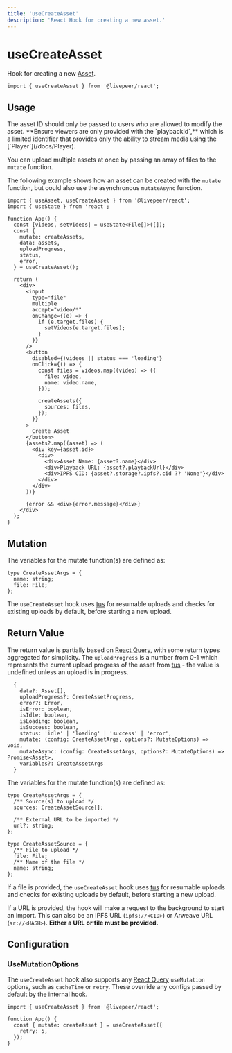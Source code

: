 ```yaml
---
title: 'useCreateAsset'
description: 'React Hook for creating a new asset.'
---
```


# useCreateAsset

Hook for creating a new [Asset](https://github.com/livepeer/livepeer.js/blob/main/packages/core/src/types/provider.ts).

```tsx
import { useCreateAsset } from '@livepeer/react';
```

## Usage


<Callout>
  The asset ID should only be passed to users who are allowed to modify the
  asset. **Ensure viewers are only provided with the `playbackId`,** which is a
  limited identifier that provides only the ability to stream media using the
  [`Player`](/docs/Player).
</Callout>

You can upload multiple assets at once by passing an array of files to the `mutate` function.

The following example shows how an asset can be created with the `mutate` function, but could also use the asynchronous `mutateAsync`
function.

```tsx {7, 29-36}
import { useAsset, useCreateAsset } from '@livepeer/react';
import { useState } from 'react';

function App() {
  const [videos, setVideos] = useState<File[]>([]);
  const {
    mutate: createAssets,
    data: assets,
    uploadProgress,
    status,
    error,
  } = useCreateAsset();

  return (
    <div>
      <input
        type="file"
        multiple
        accept="video/*"
        onChange={(e) => {
          if (e.target.files) {
            setVideos(e.target.files);
          }
        }}
      />
      <button
        disabled={!videos || status === 'loading'}
        onClick={() => {
          const files = videos.map((video) => ({
            file: video,
            name: video.name,
          }));

          createAssets({
            sources: files,
          });
        }}
      >
        Create Asset
      </button>
      {assets?.map((asset) => (
        <div key={asset.id}>
          <div>
            <div>Asset Name: {asset?.name}</div>
            <div>Playback URL: {asset?.playbackUrl}</div>
            <div>IPFS CID: {asset?.storage?.ipfs?.cid ?? 'None'}</div>
          </div>
        </div>
      ))}

      {error && <div>{error.message}</div>}
    </div>
  );
}
```

## Mutation

The variables for the mutate function(s) are defined as:

```tsx
type CreateAssetArgs = {
  name: string;
  file: File;
};
```

The `useCreateAsset` hook uses [tus](https://github.com/tus/tus-js-client) for resumable uploads and checks for existing uploads by default, before starting a
new upload.

## Return Value

The return value is partially based on [React Query](https://tanstack.com/query/v4/docs/reference/useMutation), with some return types
aggregated for simplicity. The `uploadProgress` is a number from 0-1 which represents the current upload progress of the asset from
[tus](https://github.com/tus/tus-js-client) - the value is undefined unless an upload is in progress.

```tsx
  {
    data?: Asset[],
    uploadProgress?: CreateAssetProgress,
    error?: Error,
    isError: boolean,
    isIdle: boolean,
    isLoading: boolean,
    isSuccess: boolean,
    status: 'idle' | 'loading' | 'success' | 'error',
    mutate: (config: CreateAssetArgs, options?: MutateOptions) => void,
    mutateAsync: (config: CreateAssetArgs, options?: MutateOptions) => Promise<Asset>,
    variables?: CreateAssetArgs
  }
```

The variables for the mutate function(s) are defined as:

```tsx
type CreateAssetArgs = {
  /** Source(s) to upload */
  sources: CreateAssetSource[];

  /** External URL to be imported */
  url?: string;
};

type CreateAssetSource = {
  /** File to upload */
  file: File;
  /** Name of the file */
  name: string;
};
```

If a file is provided, the `useCreateAsset` hook uses [tus](https://github.com/tus/tus-js-client) for resumable uploads and checks for existing uploads by default, before starting a
new upload.

If a URL is provided, the hook will make a request to the background to start an import. This can also
be an IPFS URL (`ipfs://<CID>`) or Arweave URL (`ar://<HASH>`). **Either a URL or file must be provided.**

## Configuration

### UseMutationOptions

The `useCreateAsset` hook also supports any [React Query](https://tanstack.com/query/v4/docs/reference/useMutation) `useMutation` options, such as
`cacheTime` or `retry`. These override any configs passed by default by the internal hook.

```tsx {5}
import { useCreateAsset } from '@livepeer/react';

function App() {
  const { mutate: createAsset } = useCreateAsset({
    retry: 5,
  });
}
```
